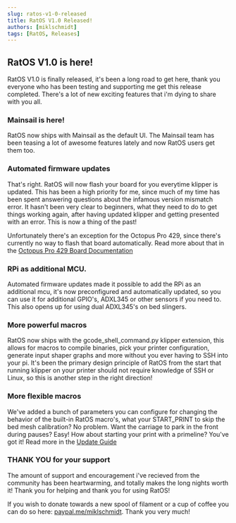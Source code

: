 ```yaml
---
slug: ratos-v1-0-released
title: RatOS V1.0 Released!
authors: [miklschmidt]
tags: [RatOS, Releases]
---
```


## RatOS V1.0 is here!

RatOS V1.0 is finally released, it's been a long road to get here, thank you everyone who has been testing and supporting me get this release completed.
There's a lot of new exciting features that i'm dying to share with you all.

### Mainsail is here!

RatOS now ships with Mainsail as the default UI. The Mainsail team has been teasing a lot of awesome features lately and now RatOS users get them too.

### Automated firmware updates

That's right. RatOS will now flash your board for you everytime klipper is updated.
This has been a high priority for me, since much of my time has been spent answering questions about the infamous version mismatch error.
It hasn't been very clear to beginners, what they need to do to get things working again, after having updated klipper and getting presented with an error.
This is now a thing of the past!

Unfortunately there's an exception for the Octopus Pro 429, since there's currently no way to flash that board automatically.
Read more about that in the [Octopus Pro 429 Board Documentation](/docs/boards/btt/octopus-pro-429#firmware-installation)

### RPi as additional MCU.

Automated firmware updates made it possible to add the RPi as an additional mcu, it's now preconfigured and automatically updated, so you can use
it for additional GPIO's, ADXL345 or other sensors if you need to. This also opens up for using dual ADXL345's on bed slingers.

### More powerful macros

RatOS now ships with the gcode_shell_command.py klipper extension, this allows for macros to compile binaries, pick your printer configuration, generate input shaper graphs and more without you ever having to SSH into your pi. It's been the primary design principle of RatOS from the start that running klipper on your printer should not require knowledge of SSH or Linux, so this is another step in the right direction!

### More flexible macros

We've added a bunch of parameters you can configure for changing the behavior of the built-in RatOS macro's, what your START_PRINT to skip the bed mesh calibration? No problem. Want the carriage to park in the front during pauses? Easy! How about starting your print with a primeline? You've got it! Read more in the [Update Guide](/changelog#updating-from-v-coreos-rc2)

### THANK YOU for your support

The amount of support and encouragement i've recieved from the community has been heartwarming, and totally makes the long nights worth it!
Thank you for helping and thank you for using RatOS!

If you wish to donate towards a new spool of filament or a cup of coffee you can do so here: [paypal.me/miklschmidt](https://paypal.me/miklschmidt). Thank you very much!
